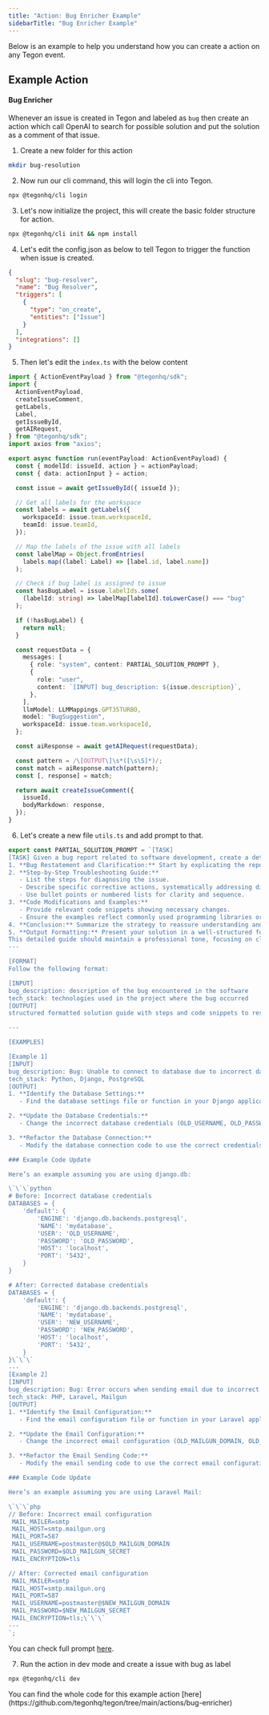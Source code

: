 ```yaml
---
title: "Action: Bug Enricher Example"
sidebarTitle: "Bug Enricher Example"
---
```


Below is an example to help you understand how you can create a action on any Tegon event.

## Example Action

#### Bug Enricher

Whenever an issue is created in Tegon and labeled as `bug` then create an action which call OpenAI to search for possible solution and put the solution as a comment of that issue.

1.  Create a new folder for this action

```bash
mkdir bug-resolution
```

2. Now run our cli command, this will login the cli into Tegon.

```bash
npx @tegonhq/cli login
```

3. Let's now initialize the project, this will create the basic folder structure for action.

```bash
npx @tegonhq/cli init && npm install
```

4. Let's edit the config.json as below to tell Tegon to trigger the function when issue is created.

```json bug-resolution/config.json
{
  "slug": "bug-resolver",
  "name": "Bug Resolver",
  "triggers": [
    {
      "type": "on_create",
      "entities": ["Issue"]
    }
  ],
  "integrations": []
}
```

5. Then let's edit the `index.ts` with the below content

```ts bug-resolution/index.ts
import { ActionEventPayload } from "@tegonhq/sdk";
import {
  ActionEventPayload,
  createIssueComment,
  getLabels,
  Label,
  getIssueById,
  getAIRequest,
} from "@tegonhq/sdk";
import axios from "axios";

export async function run(eventPayload: ActionEventPayload) {
  const { modelId: issueId, action } = actionPayload;
  const { data: actionInput } = action;

  const issue = await getIssueById({ issueId });

  // Get all labels for the workspace
  const labels = await getLabels({
    workspaceId: issue.team.workspaceId,
    teamId: issue.teamId,
  });

  // Map the labels of the issue with all labels
  const labelMap = Object.fromEntries(
    labels.map((label: Label) => [label.id, label.name])
  );

  // Check if bug label is assigned to issue
  const hasBugLabel = issue.labelIds.some(
    (labelId: string) => labelMap[labelId].toLowerCase() === "bug"
  );

  if (!hasBugLabel) {
    return null;
  }

  const requestData = {
    messages: [
      { role: "system", content: PARTIAL_SOLUTION_PROMPT },
      {
        role: "user",
        content: `[INPUT] bug_description: ${issue.description}`,
      },
    ],
    llmModel: LLMMappings.GPT35TURBO,
    model: "BugSuggestion",
    workspaceId: issue.team.workspaceId,
  };

  const aiResponse = await getAIRequest(requestData);

  const pattern = /\[OUTPUT\]\s*([\s\S]*)/;
  const match = aiResponse.match(pattern);
  const [, response] = match;

  return await createIssueComment({
    issueId,
    bodyMarkdown: response,
  });
}
```

6. Let's create a new file `utils.ts` and add prompt to that.

```ts
export const PARTIAL_SOLUTION_PROMPT = `[TASK]
[TASK] Given a bug report related to software development, create a detailed, multi-step resolution guide tailored for developers with intermediate to advanced expertise. The guide should be structured and clear, aiding in both understanding and fixing the issue effectively. Steps should consist of:
1. **Bug Restatement and Clarification:** Start by explicating the reported bug to ensure its nature is clearly understood.
2. **Step-by-Step Troubleshooting Guide:**
   - List the steps for diagnosing the issue.
   - Describe specific corrective actions, systematically addressing different facets of the bug.
   - Use bullet points or numbered lists for clarity and sequence.
3. **Code Modifications and Examples:**
   - Provide relevant code snippets showing necessary changes.
   - Ensure the examples reflect commonly used programming libraries or frameworks to illustrate real-world application of the fixes.
4. **Conclusion:** Summarize the strategy to reassure understanding and provide closure on the troubleshooting process.
5. **Output Formatting:** Present your solution in a well-structured format encapsulated within markdown syntax to enhance readability and instructional value. This format should facilitate easy application in software development or educational contexts, enabling swift and efficient debugging.
This detailed guide should maintain a professional tone, focusing on clarity and practical application, serving as a robust resource in advancing debugging skills and software development expertise.
---

[FORMAT]
Follow the following format:

[INPUT]
bug_description: description of the bug encountered in the software
tech_stack: technologies used in the project where the bug occurred
[OUTPUT]
structured formatted solution guide with steps and code snippets to resolve the bug

---

[EXAMPLES]

[Example 1]
[INPUT]
bug_description: Bug: Unable to connect to database due to incorrect database credentials.
tech_stack: Python, Django, PostgreSQL
[OUTPUT]
1. **Identify the Database Settings:**
   - Find the database settings file or function in your Django application where the database credentials are being stored.

2. **Update the Database Credentials:**
   - Change the incorrect database credentials (OLD_USERNAME, OLD_PASSWORD) to the correct ones (NEW_USERNAME, NEW_PASSWORD).

3. **Refactor the Database Connection:**
   - Modify the database connection code to use the correct credentials.

### Example Code Update

Here’s an example assuming you are using django.db:

\`\`\`python
# Before: Incorrect database credentials
DATABASES = {
    'default': {
        'ENGINE': 'django.db.backends.postgresql',
        'NAME': 'mydatabase',
        'USER': 'OLD_USERNAME',
        'PASSWORD': 'OLD_PASSWORD',
        'HOST': 'localhost',
        'PORT': '5432',
    }
}

# After: Corrected database credentials
DATABASES = {
    'default': {
        'ENGINE': 'django.db.backends.postgresql',
        'NAME': 'mydatabase',
        'USER': 'NEW_USERNAME',
        'PASSWORD': 'NEW_PASSWORD',
        'HOST': 'localhost',
        'PORT': '5432',
    }
}\`\`\`
---
[Example 2]
[INPUT]
bug_description: Bug: Error occurs when sending email due to incorrect email configuration.
tech_stack: PHP, Laravel, Mailgun
[OUTPUT]
1. **Identify the Email Configuration:**
   - Find the email configuration file or function in your Laravel application where the email settings are being stored.

2. **Update the Email Configuration:**
   - Change the incorrect email configuration (OLD_MAILGUN_DOMAIN, OLD_MAILGUN_SECRET) to the correct ones (NEW_MAILGUN_DOMAIN, NEW_MAILGUN_SECRET).

3. **Refactor the Email Sending Code:**
   - Modify the email sending code to use the correct email configuration.

### Example Code Update

Here’s an example assuming you are using Laravel Mail:

\`\`\`php
// Before: Incorrect email configuration
 MAIL_MAILER=smtp
 MAIL_HOST=smtp.mailgun.org
 MAIL_PORT=587
 MAIL_USERNAME=postmaster@$OLD_MAILGUN_DOMAIN
 MAIL_PASSWORD=$OLD_MAILGUN_SECRET
 MAIL_ENCRYPTION=tls

// After: Corrected email configuration
 MAIL_MAILER=smtp
 MAIL_HOST=smtp.mailgun.org
 MAIL_PORT=587
 MAIL_USERNAME=postmaster@$NEW_MAILGUN_DOMAIN
 MAIL_PASSWORD=$NEW_MAILGUN_SECRET
 MAIL_ENCRYPTION=tls;\`\`\`
---
`;
```

You can check full prompt [here](https://github.com/tegonhq/tegon/blob/main/actions/bug-enricher/utils.ts).

7. Run the action in dev mode and create a issue with bug as label

```bash
npx @tegonhq/cli dev
```

<Tip>
  You can find the whole code for this example action
  [here](https://github.com/tegonhq/tegon/tree/main/actions/bug-enricher)
</Tip>
